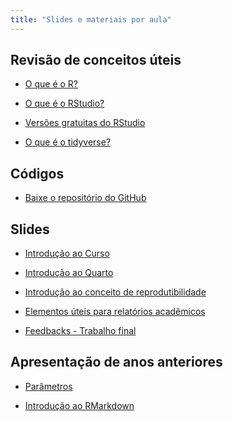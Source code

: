 ```yaml
---
title: "Slides e materiais por aula"
---
```


## Revisão de conceitos úteis

-   [O que é o R?](https://www.instagram.com/p/C2DDu-MLZ4W/)

-   [O que é o RStudio?](https://www.instagram.com/p/C2IJPYqLjIe/)

-   [Versões gratuitas do RStudio](https://www.instagram.com/p/C2Xh63gLWIM/?img_index=4)

- [O que é o tidyverse?](https://www.instagram.com/p/C2fQI7FrlC2/?img_index=1)

## Códigos

- [Baixe o repositório do GitHub](https://github.com/beatrizmilz/2024-curso-de-verao-ime-usp-relatorios/archive/refs/heads/main.zip) 

## Slides

-   [Introdução ao Curso](https://beatrizmilz.github.io/2024-curso-de-verao-ime-usp-relatorios/slides/01-intro-curso.html)

-   [Introdução ao Quarto](https://beatrizmilz.github.io/2024-curso-de-verao-ime-usp-relatorios/slides/02-intro-quarto.html)

-   [Introdução ao conceito de reprodutibilidade](https://beatrizmilz.github.io/2024-curso-de-verao-ime-usp-relatorios/slides/03-reprodutibilidade.html)

-   [Elementos úteis para relatórios acadêmicos](https://beatrizmilz.github.io/2024-curso-de-verao-ime-usp-relatorios/slides/04-elementos-acad.html)


-   [Feedbacks - Trabalho final](https://beatrizmilz.github.io/2024-curso-de-verao-ime-usp-relatorios/slides/06-feedback-trabalho-final.html)


## Apresentação de anos anteriores


-   [Parâmetros](https://beatrizmilz.github.io/2024-curso-de-verao-ime-usp-relatorios/slides/05-parametros.html)


-   [Introdução ao RMarkdown](https://beatrizmilz.github.io/2024-curso-de-verao-ime-usp-relatorios/slides/extra-1-intro-rmarkdown.html)




